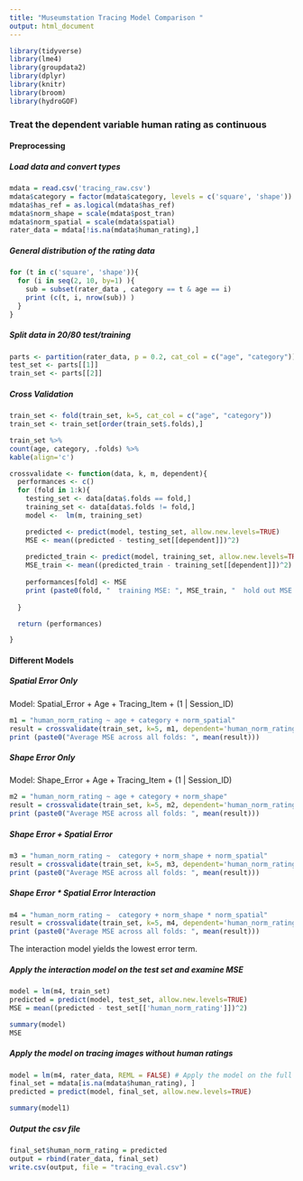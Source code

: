 ```yaml
---
title: "Museumstation Tracing Model Comparison "
output: html_document
---
```


```r
library(tidyverse)
library(lme4)
library(groupdata2)
library(dplyr)
library(knitr) 
library(broom) 
library(hydroGOF) 
```

### Treat the dependent variable human rating as continuous
#### Preprocessing
##### Load data and convert types
```r
mdata = read.csv('tracing_raw.csv')
mdata$category = factor(mdata$category, levels = c('square', 'shape'))
mdata$has_ref = as.logical(mdata$has_ref)
mdata$norm_shape = scale(mdata$post_tran)
mdata$norm_spatial = scale(mdata$spatial)
rater_data = mdata[!is.na(mdata$human_rating),]
```

##### General distribution of the rating data
```r
for (t in c('square', 'shape')){
  for (i in seq(2, 10, by=1) ){
    sub = subset(rater_data , category == t & age == i)
    print (c(t, i, nrow(sub)) )
  }
}
```

##### Split data in 20/80 test/training
```r
parts <- partition(rater_data, p = 0.2, cat_col = c("age", "category"))
test_set <- parts[[1]]
train_set <- parts[[2]]
```

##### Cross Validation
```r
train_set <- fold(train_set, k=5, cat_col = c("age", "category"))
train_set <- train_set[order(train_set$.folds),]

train_set %>%
count(age, category, .folds) %>%
kable(align='c')
```

```r
crossvalidate <- function(data, k, m, dependent){
  performances <- c()
  for (fold in 1:k){
    testing_set <- data[data$.folds == fold,]
    training_set <- data[data$.folds != fold,]
    model <-  lm(m, training_set)

    predicted <- predict(model, testing_set, allow.new.levels=TRUE)
    MSE <- mean((predicted - testing_set[[dependent]])^2)
    
    predicted_train <- predict(model, training_set, allow.new.levels=TRUE)
    MSE_train <- mean((predicted_train - training_set[[dependent]])^2)
    
    performances[fold] <- MSE
    print (paste0(fold, "  training MSE: ", MSE_train, "  hold out MSE: ", MSE))
    
  }

  return (performances)

}
```

#### Different Models
##### Spatial Error Only
Model: Spatial_Error + Age + Tracing_Item + (1 | Session_ID)
```r
m1 = "human_norm_rating ~ age + category + norm_spatial"
result = crossvalidate(train_set, k=5, m1, dependent='human_norm_rating')
print (paste0("Average MSE across all folds: ", mean(result)))
```

##### Shape Error Only
Model: Shape_Error + Age + Tracing_Item + (1 | Session_ID)
```r
m2 = "human_norm_rating ~ age + category + norm_shape"
result = crossvalidate(train_set, k=5, m2, dependent='human_norm_rating')
print (paste0("Average MSE across all folds: ", mean(result)))
```

##### Shape Error + Spatial Error
```r
m3 = "human_norm_rating ~  category + norm_shape + norm_spatial"
result = crossvalidate(train_set, k=5, m3, dependent='human_norm_rating')
print (paste0("Average MSE across all folds: ", mean(result)))
```

##### Shape Error * Spatial Error Interaction
```r
m4 = "human_norm_rating ~  category + norm_shape * norm_spatial"
result = crossvalidate(train_set, k=5, m4, dependent='human_norm_rating')
print (paste0("Average MSE across all folds: ", mean(result)))
```
The interaction model yields the lowest error term.

##### Apply the interaction model on the test set and examine MSE
```r
model = lm(m4, train_set)
predicted = predict(model, test_set, allow.new.levels=TRUE)
MSE = mean((predicted - test_set[['human_norm_rating']])^2)

summary(model)
MSE
```

##### Apply the model on tracing images without human ratings
```r
model = lm(m4, rater_data, REML = FALSE) # Apply the model on the full training set
final_set = mdata[is.na(mdata$human_rating), ]
predicted = predict(model, final_set, allow.new.levels=TRUE)

summary(model1)
```

##### Output the csv file
```r
final_set$human_norm_rating = predicted
output = rbind(rater_data, final_set)
write.csv(output, file = "tracing_eval.csv")
```